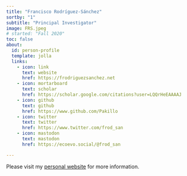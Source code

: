 ```yaml
---
title: "Francisco Rodríguez-Sánchez"
sortby: "1"
subtitle: "Principal Investigator"
image: FRS.jpeg
# started: "Fall 2020"
toc: false
about:
  id: person-profile
  template: jolla
  links:
    - icon: link
      text: website
      href: https://frodriguezsanchez.net
    - icon: mortarboard
      text: scholar
      href: https://scholar.google.com/citations?user=LQQrHeEAAAAJ
    - icon: github
      text: github
      href: https://www.github.com/Pakillo
    - icon: twitter
      text: twitter
      href: https://www.twitter.com/frod_san
    - icon: mastodon
      text: mastodon
      href: https://ecoevo.social/@frod_san

---
```


:::{#person-profile}
:::

Please visit my [personal website](https://frodriguezsanchez.net) for more information.


